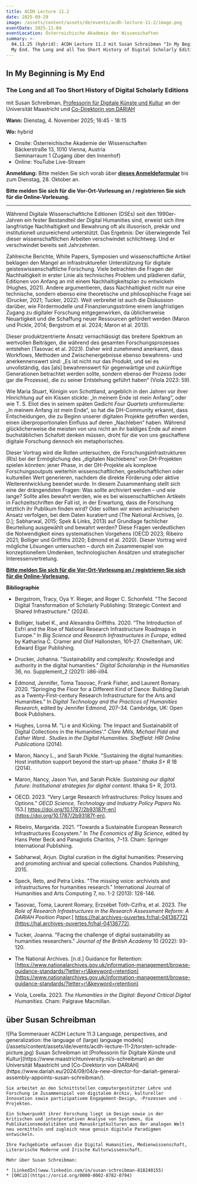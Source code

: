 ```yaml
---
title: ACDH Lecture 11.2
date: 2025-09-29
image: /assets/content/assets/de/events/acdh-lecture-11-2/image.png
eventDate: 2025-11-04
eventLocation: Österreichische Akademie der Wissenschaften
summary: >-
  04.11.25 (hybrid): ACDH Lecture 11.2 mit Susan Schreibman "In My Beginning is
  My End. The Long and all Too Short History of Digital Scholarly Editions"
---
```

## **In My Beginning is My End**

### **The Long and all Too Short History of Digital Scholarly Editions**

mit Susan Schreibman, [Professorin für Digitale Künste und Kultur](https://www.maastrichtuniversity.nl/s-schreibman) an der Universität Maastricht und [Co-Direktorin von DARIAH](https://www.dariah.eu/2024/09/04/a-new-director-for-dariah-general-assembly-appoints-susan-schreibman/)

**Wann:** Dienstag, 4. November 2025; 16:45 - 18:15

**Wo:** hybrid

* Onsite: Österreichische Akademie der Wissenschaften\
  Bäckerstraße 13, 1010 Vienna, Austria\
  Seminarraum 1 (Zugang über den Innenhof)
* Online: YouTube Live-Stream

**Anmeldung:** Bitte melden Sie sich vorab über [**dieses Anmeldeformular**](https://www.oeaw.ac.at/acdh/newsevents/registration/acdh-lecture-112-with-susan-schreibman) bis zum Dienstag, 28. Oktober an.

**Bitte melden Sie sich für die Vor-Ort-Vorlesung an / registrieren Sie sich für die Online-Vorlesung.**

---

Während Digitale Wissenschaftliche Editionen (DSEs) seit den 1990er-Jahren ein fester Bestandteil der Digital Humanities sind, erweist sich ihre langfristige Nachhaltigkeit und Bewahrung oft als illusorisch, prekär und institutionell unzureichend unterstützt. Das Ergebnis: Der überwiegende Teil dieser wissenschaftlichen Arbeiten verschwindet schlichtweg. Und er verschwindet bereits seit Jahrzehnten.

Zahlreiche Berichte, White Papers, Symposien und wissenschaftliche Artikel beklagen den Mangel an infrastruktureller Unterstützung für digitale geisteswissenschaftliche Forschung. Viele betrachten die Fragen der Nachhaltigkeit in erster Linie als technisches Problem und plädieren dafür, Editionen von Anfang an mit einem Nachhaltigkeitsplan zu entwickeln (Hughes, 2021). Andere argumentieren, dass Nachhaltigkeit nicht nur eine technische, sondern ebenso eine theoretische und philosophische Frage sei (Drucker, 2021; Tucker, 2022). Weit verbreitet ist auch die Diskussion darüber, wie Fördermodelle und Finanzierungsströme einem langfristigen Zugang zu digitaler Forschung entgegenwirken, da üblicherweise Neuartigkeit und die Schaffung neuer Ressourcen gefördert werden (Maron und Pickle, 2014; Bergstrom et al. 2024; Maron et al. 2013).

Dieser produktzentrierte Ansatz vernachlässigt das breitere Spektrum an wertvollen Beiträgen, die während des gesamten Forschungsprozesses entstehen (Tasovac et al. 2023). Daher wird zunehmend anerkannt, dass Workflows, Methoden und Zwischenergebnisse ebenso bewahrens- und anerkennenswert sind: „Es ist nicht nur das Produkt, und sei es unvollständig, das \[als] bewahrenswert für gegenwärtige und zukünftige Generationen betrachtet werden sollte, sondern ebenso der Prozess (oder gar die Prozesse), die zu seiner Entstehung geführt haben“ (Viola 2023: 59).

Wie Maria Stuart, Königin von Schottland, angeblich in den Jahren vor ihrer Hinrichtung auf ein Kissen stickte: „In meinem Ende ist mein Anfang“, oder wie T. S. Eliot dies in seinem späten Gedicht *Four Quartets* umformulierte: „In meinem Anfang ist mein Ende“, so hat die DH-Community erkannt, dass Entscheidungen, die zu Beginn unserer digitalen Projekte getroffen werden, einen überproportionalen Einfluss auf deren „Nachleben“ haben. Während glücklicherweise die meisten von uns nicht an ihr baldiges Ende auf einem buchstäblichen Schafott denken müssen, droht für die von uns geschaffene digitale Forschung dennoch ein metaphorisches.

Dieser Vortrag wird die Rollen untersuchen, die Forschungsinfrastrukturen (RIs) bei der Ermöglichung des „digitalen Nachlebens“ von DH-Projekten spielen könnten: jener Phase, in der DH-Projekte als komplexe Forschungsoutputs weiterhin wissenschaftlichen, gesellschaftlichen oder kulturellen Wert generieren, nachdem die direkte Förderung oder aktive Weiterentwicklung beendet wurde. In diesem Zusammenhang stellt sich eine der drängendsten Fragen: Was sollte archiviert werden – und wie lange? Sollte alles bewahrt werden, wie es bei wissenschaftlichen Artikeln in Fachzeitschriften der Fall ist, in der Erwartung, dass die Forschung letztlich ihr Publikum finden wird? Oder sollten wir einen archivarischen Ansatz verfolgen, bei dem Daten kuratiert und (The National Archives, \[o. D.]; Sabharwal, 2015; Spek & Links, 2013) auf Grundlage fachlicher Beurteilung ausgewählt und bewahrt werden? Diese Fragen verdeutlichen die Notwendigkeit eines systematischen Vorgehens (OECD 2023; Ribeiro 2021; Bolliger und Griffiths 2020; Edmond et al. 2020). Dieser Vortrag wird mögliche Lösungen untersuchen – durch ein Zusammenspiel von konzeptionellem Umdenken, technologischen Ansätzen und strategischer Interessenvertretung.

[**Bitte melden Sie sich für die Vor-Ort-Vorlesung an / registrieren Sie sich für die Online-Vorlesung.**](https://www.oeaw.ac.at/acdh/newsevents/registration/acdh-lecture-112-with-susan-schreibman)

**Bibliographie**

* Bergstrom, Tracy, Oya Y. Rieger, and Roger C. Schonfeld. "The Second Digital Transformation of Scholarly Publishing: Strategic Context and Shared Infrastructure." (2024).

- Bolliger, Isabel K., and Alexandra Griffiths. 2020. “The Introduction of Esfri and the Rise of National Research Infrastructure Roadmaps in Europe.” In *Big Science and Research Infrastructures in Europe*, edited by Katharina C. Cramer and Olof Hallonsten, 101–27. Cheltenham, UK: Edward Elgar Publishing.

* Drucker, Johanna. "Sustainability and complexity: Knowledge and authority in the digital humanities." *Digital Scholarship in the Humanities* 36, no. Supplement\_2 (2021): ii86-ii94.

- Edmond, Jennifer, Toma Tasovac, Frank Fisher, and Laurent Romary. 2020. “Springing the Floor for a Different Kind of Dance: Building Dariah as a Twenty-First-century Research Infrastructure for the Arts and Humanities.” In *Digital Technology and the Practices of Humanities Research*, edited by Jennifer Edmond, 207–34. Cambridge, UK: Open Book Publishers.

* Hughes, Lorna M. "Li e and Kicking: The Impact and Sustainabilit of Digital Collections in the Humanities'." *Clare Mills, Michael Pidd and Esther Ward.. Studies in the Digital Humanities. Sheffield: HRI Online Publications* (2014).

- Maron, Nancy L., and Sarah Pickle. "Sustaining the digital humanities: Host institution support beyond the start-up phase." *Ithaka S+ R* 18 (2014).

* Maron, Nancy, Jason Yun, and Sarah Pickle. *Sustaining our digital future: Institutional strategies for digital content*. Ithaka S+ R, 2013.

- OECD. 2023. “Very Large Research Infrastructures: Policy Issues and Options.” *OECD Science, Technology and Industry Policy Papers* No. 153.[ https://doi.org/10.1787/2b93187f-en](https://doi.org/10.1787/2b93187f-en).

* Ribeiro, Margarida. 2021. “Towards a Sustainable European Research Infrastructures Ecosystem.” In *The Economics of Big Science*, edited by Hans Peter Beck and Panagiotis Charitos, 7–13. Cham: Springer International Publishing.

- Sabharwal, Arjun. Digital curation in the digital humanities: Preserving and promoting archival and special collections. Chandos Publishing, 2015.

* Speck, Reto, and Petra Links. "The missing voice: archivists and infrastructures for humanities research." International Journal of Humanities and Arts Computing 7, no. 1-2 (2013): 128-146.

- Tasovac, Toma, Laurent Romary, Erzsébet Tóth-Czifra, et al. 2023. *The Role of Research Infrastructures in the Research Assessment Reform: A DARIAH Position Paper.*[ https://hal.archives-ouvertes.fr/hal-04136772](https://hal.archives-ouvertes.fr/hal-04136772).

* Tucker, Joanna. "Facing the challenge of digital sustainability as humanities researchers." *Journal of the British Academy* 10 (2022): 93-120.

- The National Archives. \[n.d.] Guidance for Retention: [https://www.nationalarchives.gov.uk/information-management/browse-guidance-standards/?letter=r\&keyword=retention](https://www.nationalarchives.gov.uk/information-management/browse-guidance-standards/?letter=r\&keyword=retention)

* Viola, Lorella. 2023. *The Humanities in the Digital: Beyond Critical Digital Humanities.* Cham: Palgrave Macmillan.

## über Susan Schreibman

<Grid layout="two-columns" alignment="stretch">
  <GridItem alignment="center">
    ![Pia Sommerauer ACDH Lecture 11.3 Language, perspectives, and generalization: the language of (large) language models](/assets/content/assets/de/events/acdh-lecture-11-2/torsten-schrade-picture.jpg)
  </GridItem>

  <GridItem alignment="stretch">
    Susan Schreibman ist [Professorin für Digitale Künste und Kultur](https://www.maastrichtuniversity.nl/s-schreibman) an der Universität Maastricht und [Co-Direktorin von DARIAH](https://www.dariah.eu/2024/09/04/a-new-director-for-dariah-general-assembly-appoints-susan-schreibman/).

    Sie arbeitet an den Schnittstellen computergestützter Lehre und Forschung im Zusammenspiel von digitalem Archiv, kultureller Innovation sowie partizipativem Engagement-Design, -Prozessen und -Projekten.

    Ein Schwerpunkt ihrer Forschung liegt im Design sowie in der kritischen und interpretativen Analyse von Systemen, die Publikationsmodalitäten und Manuskriptkulturen aus der analogen Welt neu vermitteln und zugleich neue genuin digitale Paradigmen entwickeln.

    Ihre Fachgebiete umfassen die Digital Humanities, Medienwissenschaft, Literarische Moderne und Irische Kulturwissenschaft.

    Mehr über Susan Schreibman:

    * [LinkedIn](www.linkedin.com/in/susan-schreibman-818240155)
    * [ORCiD](https://orcid.org/0000-0002-8782-0794)
  </GridItem>
</Grid>
